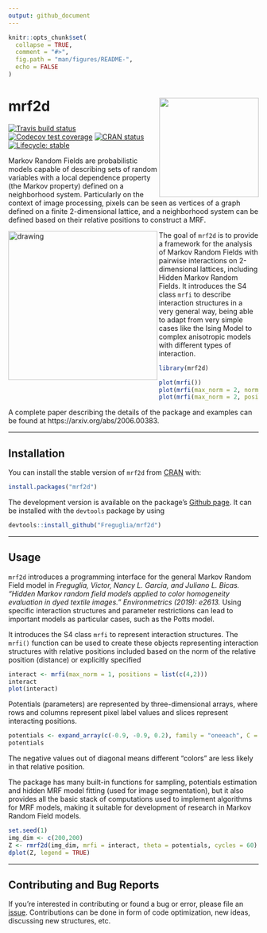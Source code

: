 ```yaml
---
output: github_document
---
```


<!-- README.md is generated from README.Rmd. Please edit that file -->

```r
knitr::opts_chunk$set(
  collapse = TRUE,
  comment = "#>",
  fig.path = "man/figures/README-",
  echo = FALSE
)
```
# mrf2d <a href='https://github.com/Freguglia/mrf2d'><img src='man/figures/logo.png' align="right" height="200" /></a>

<!-- badges: start -->
[![Travis build status](https://travis-ci.org/Freguglia/mrf2d.svg?branch=master)](https://travis-ci.org/Freguglia/mrf2d)
[![Codecov test coverage](https://codecov.io/gh/Freguglia/mrf2d/branch/master/graph/badge.svg)](https://codecov.io/gh/Freguglia/mrf2d?branch=master)
[![CRAN status](https://www.r-pkg.org/badges/version/mrf2d)](https://cran.r-project.org/package=mrf2d)
[![Lifecycle: stable](https://img.shields.io/badge/lifecycle-stable-brightgreen.svg)](https://www.tidyverse.org/lifecycle/#stable)
<!-- badges: end -->

Markov Random Fields are probabilistic models capable of describing sets of random variables with a local dependence property (the Markov property) defined on a neighborhood system. Particularly on the context of image processing, pixels can be seen as vertices of a graph defined on a finite 2-dimensional lattice, and a neighborhood system can be defined based on their relative positions to construct a MRF.

<img src="man/figures/animation_ising.gif" alt="drawing" width="300" align="left" />

The goal of `mrf2d` is to provide a framework for the analysis of Markov Random Fields with pairwise interactions on 2-dimensional lattices, including Hidden Markov Random Fields. It introduces the S4 class `mrfi` to describe interaction structures in a very general way, being able to adapt from very simple cases like the Ising Model to complex anisotropic models with different types of interaction.


```r
library(mrf2d)

plot(mrfi())
plot(mrfi(max_norm = 2, norm_type = "m"))
plot(mrfi(max_norm = 2, positions = list(c(3,3),c(4,4), c(-2,4))))
```

A complete paper describing the details of the package and examples can be found at https://arxiv.org/abs/2006.00383.

---

## Installation

You can install the stable version of `mrf2d` from [CRAN](https://CRAN.R-project.org) with:

```r
install.packages("mrf2d")
```

The development version is available on the package's [Github page](https://github.com/Freguglia/mrf2d). It can be installed with the `devtools` package by using

```r
devtools::install_github("Freguglia/mrf2d")
```

---

## Usage

`mrf2d` introduces a programming interface for the general Markov Random Field model in *Freguglia, Victor, Nancy L. Garcia, and Juliano L. Bicas. "Hidden Markov random field models applied to color homogeneity evaluation in dyed textile images." Environmetrics (2019): e2613.* Using specific interaction structures and parameter restrictions can lead to important models as particular cases, such as the Potts model.

It introduces the S4 class `mrfi` to represent interaction structures. The `mrfi()` function can be used to create these objects representing interaction structures with relative positions included based on the norm of the relative position (distance) or explicitly specified

```r
interact <- mrfi(max_norm = 1, positions = list(c(4,2)))
interact
plot(interact)
```

Potentials (parameters) are represented by three-dimensional arrays, where rows and columns represent pixel label values and slices represent interacting positions.

```r
potentials <- expand_array(c(-0.9, -0.9, 0.2), family = "oneeach", C = 1, mrfi = interact)
potentials
```

The negative values out of diagonal means different "colors" are less likely in that relative position.

The package has many built-in functions for sampling, potentials estimation and hidden MRF model fitting (used for image segmentation), but it also provides all the basic stack of computations used to implement algorithms for MRF models, making it suitable for development of research in Markov Random Field models.

```r
set.seed(1)
img_dim <- c(200,200)
Z <- rmrf2d(img_dim, mrfi = interact, theta = potentials, cycles = 60)
dplot(Z, legend = TRUE)
```

---

## Contributing and Bug Reports

If you're interested in contributing or found a bug or error, please file an [issue](https://github.com/Freguglia/mrf2d/issues). Contributions can be done in form of code optimization, new ideas, discussing new structures, etc.
